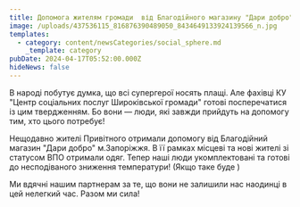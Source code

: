 ```yaml
---
title: Допомога жителям громади  від Благодійного магазину "Дари добро"
image: /uploads/437536115_816876390489050_8434649133924139566_n.jpg
templates:
  - category: content/newsCategories/social_sphere.md
    _template: category
pubDate: 2024-04-17T05:52:00.000Z
hideNews: false
---
```


В народі побутує думка, що всі супергерої носять плащі. Але фахівці КУ "Центр соціальних послуг Широківської громади" готові посперечатися із цим твердженням. Бо вони — люди, які завжди прийдуть на допомогу тим, хто цього потребує! 

Нещодавно жителі Привітного отримали допомогу від Благодійний магазин "Дари добро" м.Запоріжжя. В її рамках місцеві та нові жителі зі статусом ВПО отримали одяг. Тепер наші люди укомплектовані та готові до несподіваного зниження температури! (Якщо таке буде )

Ми вдячні нашим партнерам за те, що вони не залишили нас наодинці в цей нелегкий час. Разом ми сила!
